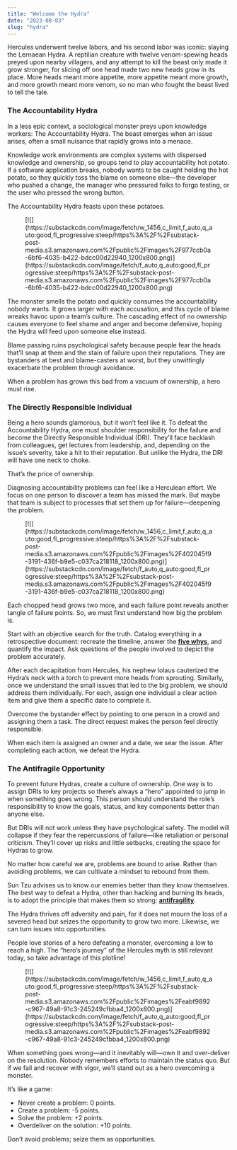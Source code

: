 ```yaml
---
title: "Welcome the Hydra"
date: "2023-08-03"
slug: "hydra"
---
```


Hercules underwent twelve labors, and his second labor was iconic: slaying the Lernaean Hydra. A reptilian creature with twelve venom-spewing heads preyed upon nearby villagers, and any attempt to kill the beast only made it grow stronger, for slicing off one head made two new heads grow in its place. More heads meant more appetite, more appetite meant more growth, and more growth meant more venom, so no man who fought the beast lived to tell the tale.

### The Accountability Hydra

In a less epic context, a sociological monster preys upon knowledge workers: The Accountability Hydra. The beast emerges when an issue arises, often a small nuisance that rapidly grows into a menace.

Knowledge work environments are complex systems with dispersed knowledge and ownership, so groups tend to play accountability hot potato. If a software application breaks, nobody wants to be caught holding the hot potato, so they quickly toss the blame on someone else—the developer who pushed a change, the manager who pressured folks to forgo testing, or the user who pressed the wrong button.

The Accountability Hydra feasts upon these potatoes.

<figure class="wp-block-image">[![](https://substackcdn.com/image/fetch/w_1456,c_limit,f_auto,q_auto:good,fl_progressive:steep/https%3A%2F%2Fsubstack-post-media.s3.amazonaws.com%2Fpublic%2Fimages%2F977ccb0a-6bf6-4035-b422-bdcc00d22940_1200x800.png)](https://substackcdn.com/image/fetch/f_auto,q_auto:good,fl_progressive:steep/https%3A%2F%2Fsubstack-post-media.s3.amazonaws.com%2Fpublic%2Fimages%2F977ccb0a-6bf6-4035-b422-bdcc00d22940_1200x800.png)</figure>The monster smells the potato and quickly consumes the accountability nobody wants. It grows larger with each accusation, and this cycle of blame wreaks havoc upon a team’s culture. The cascading effect of no ownership causes everyone to feel shame and anger and become defensive, hoping the Hydra will feed upon someone else instead.

Blame passing ruins psychological safety because people fear the heads that’ll snap at them and the stain of failure upon their reputations. They are bystanders at best and blame-casters at worst, but they unwittingly exacerbate the problem through avoidance.

When a problem has grown this bad from a vacuum of ownership, a hero must rise.

### The Directly Responsible Individual

Being a hero sounds glamorous, but it won’t feel like it. To defeat the Accountability Hydra, one must shoulder responsibility for the failure and become the Directly Responsible Individual (DRI). They’ll face backlash from colleagues, get lectures from leadership, and, depending on the issue’s severity, take a hit to their reputation. But unlike the Hydra, the DRI will have one neck to choke.

That’s the price of ownership.

Diagnosing accountability problems can feel like a Herculean effort. We focus on one person to discover a team has missed the mark. But maybe that team is subject to processes that set them up for failure—deepening the problem.

<figure class="wp-block-image">[![](https://substackcdn.com/image/fetch/w_1456,c_limit,f_auto,q_auto:good,fl_progressive:steep/https%3A%2F%2Fsubstack-post-media.s3.amazonaws.com%2Fpublic%2Fimages%2F402045f9-3191-436f-b9e5-c037ca218118_1200x800.png)](https://substackcdn.com/image/fetch/f_auto,q_auto:good,fl_progressive:steep/https%3A%2F%2Fsubstack-post-media.s3.amazonaws.com%2Fpublic%2Fimages%2F402045f9-3191-436f-b9e5-c037ca218118_1200x800.png)</figure>Each chopped head grows two more, and each failure point reveals another tangle of failure points. So, we must first understand how big the problem is.

Start with an objective search for the truth. Catalog everything in a retrospective document: recreate the timeline, answer the **[five whys](https://turtlespace.blog/p/tangled-yarn)**, and quantify the impact. Ask questions of the people involved to depict the problem accurately.

After each decapitation from Hercules, his nephew Iolaus cauterized the Hydra’s neck with a torch to prevent more heads from sprouting. Similarly, once we understand the small issues that led to the big problem, we should address them individually. For each, assign one individual a clear action item and give them a specific date to complete it.

Overcome the bystander effect by pointing to one person in a crowd and assigning them a task. The direct request makes the person feel directly responsible.

When each item is assigned an owner and a date, we sear the issue. After completing each action, we defeat the Hydra.

### The Antifragile Opportunity

To prevent future Hydras, create a culture of ownership. One way is to assign DRIs to key projects so there’s always a “hero” appointed to jump in when something goes wrong. This person should understand the role’s responsibility to know the goals, status, and key components better than anyone else.

But DRIs will not work unless they have psychological safety. The model will collapse if they fear the repercussions of failure—like retaliation or personal criticism. They’ll cover up risks and little setbacks, creating the space for Hydras to grow.

No matter how careful we are, problems are bound to arise. Rather than avoiding problems, we can cultivate a mindset to rebound from them.

Sun Tzu advises us to know our enemies better than they know themselves. The best way to defeat a Hydra, other than hacking and burning its heads, is to adopt the principle that makes them so strong: **[antifragility](https://turtlespace.blog/p/becoming-antifragile)**.

The Hydra thrives off adversity and pain, for it does not mourn the loss of a severed head but seizes the opportunity to grow two more. Likewise, we can turn issues into opportunities.

People love stories of a hero defeating a monster, overcoming a low to reach a high. The “hero’s journey” of the Hercules myth is still relevant today, so take advantage of this plotline!

<figure class="wp-block-image">[![](https://substackcdn.com/image/fetch/w_1456,c_limit,f_auto,q_auto:good,fl_progressive:steep/https%3A%2F%2Fsubstack-post-media.s3.amazonaws.com%2Fpublic%2Fimages%2Feabf9892-c967-49a8-91c3-245249cfbba4_1200x800.png)](https://substackcdn.com/image/fetch/f_auto,q_auto:good,fl_progressive:steep/https%3A%2F%2Fsubstack-post-media.s3.amazonaws.com%2Fpublic%2Fimages%2Feabf9892-c967-49a8-91c3-245249cfbba4_1200x800.png)</figure>When something goes wrong—and it inevitably will—own it and over-deliver on the resolution. Nobody remembers efforts to maintain the status quo. But if we fail and recover with vigor, we’ll stand out as a hero overcoming a monster.

It’s like a game:

- Never create a problem: 0 points.
- Create a problem: -5 points.
- Solve the problem: +2 points.
- Overdeliver on the solution: +10 points.

Don’t avoid problems; seize them as opportunities.